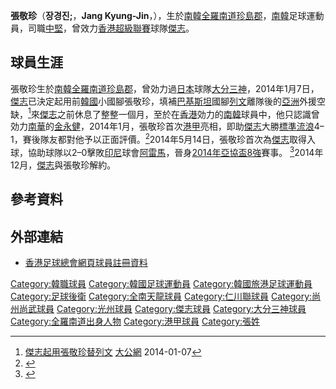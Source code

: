 {{Football player infobox
| playername  = 張敬珍 <br> Jang Kyung-Jin
| image       = Jang Kyung-Jin.JPG
| image_size  = 240
| fullname    = 장경진
| nickname    = 珍叔
| birth_date  = {{birth date and age|1983|8|31}}
| birth_place = [[南韓|南韓]]，[[全羅南道|全羅南道]]，[[珍島郡|珍島郡]]
| height      = {{height|m=1.86}}
| position    = [[中堅|中堅]]
| youthyears  = 
| youthclubs  = 
| years1 = 2002–2004
| clubs1 = [[全南天龍足球俱樂部|全南天龍]]
| caps1  = 3
| goals1 = 0
| years2 = 2005–2007
| clubs2 = [[仁川聯足球俱樂部|仁川聯]]
| caps2  = 76
| goals2 = 4
| years3 = 2008–2009
| clubs3 = [[尚州尚武鳳凰足球俱樂部|尚州尚武]] (兵役)
| caps3  = 27
| goals3 = 0
| years4 = 2010–2011
| clubs4 = [[仁川聯足球俱樂部|仁川聯]]
| caps4  = 14
| goals4 = 0
| years5 = 2011
| clubs5 = → [[大分三神|大分三神]] (外借)
| caps5  = 16
| goals5 = 0
| years6 = 2012
| clubs6 = [[光州足球俱樂部|光州FC]] 
| caps6  = 6
| goals6 = 0
| years7 = 2013
| clubs7 = {{link-en|蔚山現代尾浦造船廠|Ulsan Hyundai Mipo Dolphin FC}}
| caps7  = 9
| goals7 = 8
| years8 = 2014
| clubs8 = [[傑志體育會|傑志]]
| caps8  = 14
| goals8 = 1
| years9 = 2015–
| clubs9 = {{link-en|蔚山現代尾浦造船廠|Ulsan Hyundai Mipo Dockyard FC}}
| caps9  = 0
| goals9 = 0
| nationalyears1 = 2002–2003
| nationalteam1 = {{link-en|南韓U20|South_Korea_national_under-20_football_team}}
| nationalcaps1 = 11
| nationalgoals1 = 1
| pcupdate = 
| ntupdate =
}}

'''張敬珍'''（'''장경진; '''，'''Jang Kyung-Jin'''，{{bd|1983年|8月31日|catIdx=Jang Kyung-Jin}}），生於[[南韓|南韓]][[全羅南道|全羅南道]][[珍島郡|珍島郡]]，[[南韓|南韓]]足球運動員，司職[[中堅|中堅]]，曾效力[[香港超級聯賽|香港超級聯賽]]球隊[[傑志體育會|傑志]]。

==球員生涯==
張敬珍生於[[南韓|南韓]][[全羅南道|全羅南道]][[珍島郡|珍島郡]]，曾効力過[[日本|日本]]球隊[[大分三神|大分三神]]，2014年1月7日，[[傑志|傑志]]已決定起用前[[韓國|韓國]]小國腳張敬珍，填補[[巴基斯坦|巴基斯坦]]國腳[[列文|列文]]離隊後的[[亞洲|亞洲]]外援空缺，<ref>[http://news.takungpao.com.hk/paper/q/2014/0107/2157361.html 傑志起用張敬珍替列文] {{Wayback|url=http://news.takungpao.com.hk/paper/q/2014/0107/2157361.html |date=20160304194059 }} [[大公網|大公網]] 2014-01-07</ref>來[[傑志|傑志]]之前休息了整整一個月，至於在[[香港|香港]]効力的[[南韓|南韓]]球員中，他只認識曾効力[[南華足球隊|南華]]的[[金永健|金永健]]，2014年1月，張敬珍首次[[港甲|港甲]]亮相，即助[[傑志|傑志]]大勝[[標準流浪|標準流浪]]4–1，賽後隊友都對他予以正面評價。<ref>{{cite newspaper|url=http://football.on.cc/cnt/news/newc/20140118/fbnewc0112x0.html|title=韓援張敬珍盼助傑志見關過關|date=2014年1月18日|newspaper=[[東方日報|東方日報]]|accessdate=2014年5月15日|archive-date=2016年3月5日|archive-url=https://web.archive.org/web/20160305010604/http://football.on.cc/cnt/news/newc/20140118/fbnewc0112x0.html|dead-url=no}}</ref>2014年5月14日，張敬珍首次為[[傑志|傑志]]取得入球，協助球隊以2–0擊敗[[印尼|印尼]]球會[[阿雷馬足球俱樂部|阿雷馬]]，晉身[[2014年亞洲足協盃|2014年亞協盃8強]]賽事。 <ref>{{cite newspaper|url=http://football.on.cc/cnt/news/newc/20140515/fbnewc0139x0.html|title=傑志闖亞協盃8強|date=2014年5月14日|newspaper=[[東方日報|東方日報]]|accessdate=2014年5月15日|archive-date=2020年10月21日|archive-url=https://web.archive.org/web/20201021152819/https://football.on.cc/cnt/news/newc/20140515/fbnewc0139x0.html|dead-url=no}}</ref>2014年12月，[[傑志|傑志]]與張敬珍解約。

==參考資料==
{{reflist}}

==外部連結==
*[https://www.hkfa.com/ch/club/4/detail?player=13106 香港足球總會網頁球員註冊資料] {{Wayback|url=https://www.hkfa.com/ch/club/4/detail?player=13106 |date=20170202052708 }}

{{DEFAULTSORT:Jang Kyung-Jin}}
[[Category:韓職球員|Category:韓職球員]]
[[Category:韓國足球運動員|Category:韓國足球運動員]]
[[Category:韓國旅港足球運動員|Category:韓國旅港足球運動員]]
[[Category:足球後衛|Category:足球後衛]]
[[Category:全南天龍球員|Category:全南天龍球員]]
[[Category:仁川聯球員|Category:仁川聯球員]]
[[Category:尚州尚武球員|Category:尚州尚武球員]]
[[Category:光州球員|Category:光州球員]]
[[Category:傑志球員|Category:傑志球員]]
[[Category:大分三神球員|Category:大分三神球員]]
[[Category:全羅南道出身人物|Category:全羅南道出身人物]]
[[Category:港甲球員|Category:港甲球員]]
[[Category:張姓|Category:張姓]]